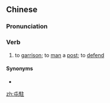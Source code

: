 {{also|屯驻}}
==Chinese==
{{zh-forms|s=屯驻}}

===Pronunciation===
{{zh-pron
|m=túnzhù
|cat=v
}}

===Verb===
{{zh-verb}}

# to [[garrison]]; to [[man]] a [[post]]; to [[defend]]

====Synonyms====
* {{zh-l|駐守}}

[[zh:屯駐]]